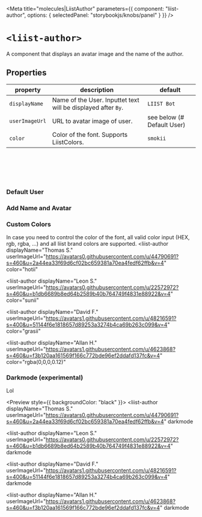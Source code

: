 
<Meta
  title="molecules|LiistAuthor"
  parameters={{
    component: "liist-author",
    options: { selectedPanel: "storybookjs/knobs/panel" }
  }}
/>

# `<liist-author>`

A component that displays an avatar image and the name of the author.

## Properties

| property           | description                                                    | default     |
| ------------------ | -------------------------------------------------------------- | ----------- |
| `displayName`      | Name of the User. Inputtet text will be displayed after `By`.  | `LIIST Bot` |
| `userImageUrl`     | URL to avatar image of user.                                   | see below (# Default User) |
| `color`            | Color of the font. Supports LiistColors.                       | `smokii`    |

<br></br>
<br></br>

### Default User
<Preview>
  <liist-author></liist-author>
</Preview>

### Add Name and Avatar
<Preview>
  <liist-author
    displayName="Thomas S."
    userImageUrl="https://avatars0.githubusercontent.com/u/44790691?s=460&u=2a44ea33f69d6cf02bc659381a70ea4fedf62ffb&v=4"
  ></liist-author>
  <liist-author
    displayName="Leon S."
    userImageUrl="https://avatars0.githubusercontent.com/u/22572972?s=460&u=b1db6689b8ed64b2589b40b764749f4831e88922&v=4"
  ></liist-author>
  <liist-author
    displayName="David F."
    userImageUrl="https://avatars1.githubusercontent.com/u/48216591?s=400&u=51144f6e1818657d89253a3274b4ca69b263c099&v=4"
  ></liist-author>
  <liist-author
    displayName="Allan H."
    userImageUrl="https://avatars1.githubusercontent.com/u/4623868?s=460&u=f3b120aa161569f166c772bde96ef2ddafd137fc&v=4"
  ></liist-author>
</Preview>


### Custom Colors
In case you need to control the color of the font, all valid color input (HEX, rgb, rgba, ...) and all liist brand colors are supported.
<Preview>
  <liist-author
    displayName="Thomas S."
    userImageUrl="https://avatars0.githubusercontent.com/u/44790691?s=460&u=2a44ea33f69d6cf02bc659381a70ea4fedf62ffb&v=4"
    color="hotii"
  ></liist-author>
  <liist-author
    displayName="Leon S."
    userImageUrl="https://avatars0.githubusercontent.com/u/22572972?s=460&u=b1db6689b8ed64b2589b40b764749f4831e88922&v=4"
    color="sunii"
  ></liist-author>
  <liist-author
    displayName="David F."
    userImageUrl="https://avatars1.githubusercontent.com/u/48216591?s=400&u=51144f6e1818657d89253a3274b4ca69b263c099&v=4"
    color="grasii"
  ></liist-author>
  <liist-author
    displayName="Allan H."
    userImageUrl="https://avatars1.githubusercontent.com/u/4623868?s=460&u=f3b120aa161569f166c772bde96ef2ddafd137fc&v=4"
    color="rgba(0,0,0,0.12)"
  ></liist-author>
</Preview>

### Darkmode (experimental)
Lol

<Preview style={{ backgroundColor: "black" }}>
  <liist-author
    displayName="Thomas S."
    userImageUrl="https://avatars0.githubusercontent.com/u/44790691?s=460&u=2a44ea33f69d6cf02bc659381a70ea4fedf62ffb&v=4"
    darkmode
  ></liist-author>
  <liist-author
    displayName="Leon S."
    userImageUrl="https://avatars0.githubusercontent.com/u/22572972?s=460&u=b1db6689b8ed64b2589b40b764749f4831e88922&v=4"
    darkmode
  ></liist-author>
  <liist-author
    displayName="David F."
    userImageUrl="https://avatars1.githubusercontent.com/u/48216591?s=400&u=51144f6e1818657d89253a3274b4ca69b263c099&v=4"
    darkmode
  ></liist-author>
  <liist-author
    displayName="Allan H."
    userImageUrl="https://avatars1.githubusercontent.com/u/4623868?s=460&u=f3b120aa161569f166c772bde96ef2ddafd137fc&v=4"
    darkmode
  ></liist-author>
</Preview>
